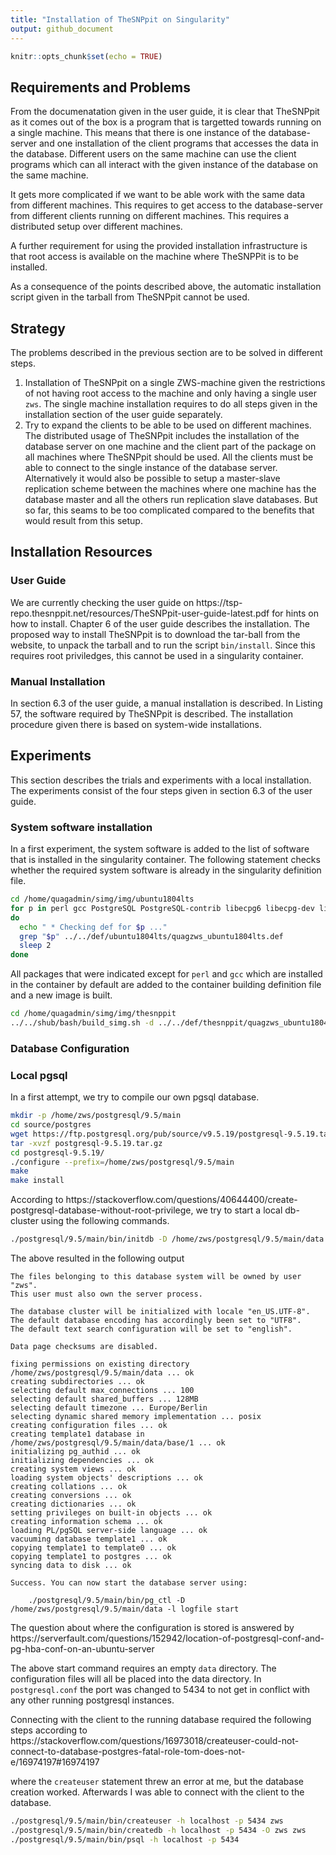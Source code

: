 ```yaml
---
title: "Installation of TheSNPpit on Singularity"
output: github_document
---
```


```r
knitr::opts_chunk$set(echo = TRUE)
```

## Requirements and Problems
From the documenatation given in the user guide, it is clear that TheSNPpit as it comes out of the box is a program that is targetted towards running on a single machine. This means that there is one instance of the database-server and one installation of the client programs that accesses the data in the database. Different users on the same machine can use the client programs which can all interact with the given instance of the database on the same machine.

It gets more complicated if we want to be able work with the same data from different machines. This requires to get access to the database-server from different clients running on different machines. This requires a distributed setup over different machines. 

A further requirement for using the provided installation infrastructure is that root access is available on the machine where TheSNPPit is to be installed. 

As a consequence of the points described above, the automatic installation script given in the tarball from TheSNPpit cannot be used. 


## Strategy
The problems described in the previous section are to be solved in different steps. 

1. Installation of TheSNPpit on a single ZWS-machine given the restrictions of not having root access to the machine and only having a single user `zws`. The single machine installation requires to do all steps given in the installation section of the user guide separately. 
2. Try to expand the clients to be able to be used on different machines. The distributed usage of TheSNPpit includes the installation of the database server on one machine and the client part of the package on all machines where TheSNPpit should be used. All the clients must be able to connect to the single instance of the database server. Alternatively it would also be possible to setup a master-slave replication scheme between the machines where one machine has the database master and all the others run replication slave databases. But so far, this seams to be too complicated compared to the benefits that would result from this setup. 


## Installation Resources
### User Guide
We are currently checking the user guide on https://tsp-repo.thesnppit.net/resources/TheSNPpit-user-guide-latest.pdf for hints on how to install. Chapter 6 of the user guide describes the installation. The proposed way to install TheSNPpit is to download the tar-ball from the website, to unpack the tarball and to run the script `bin/install`. Since this requires root priviledges, this cannot be used in a singularity container.

### Manual Installation
In section 6.3 of the user guide, a manual installation is described. In Listing 57, the software required by TheSNPpit is described. The installation procedure given there is based on system-wide installations. 


## Experiments
This section describes the trials and experiments with a local installation. The experiments consist of the four steps given in section 6.3 of the user guide.

### System software installation
In a first experiment, the system software is added to the list of software that is installed in the singularity container. The following statement checks whether the required system software is already in the singularity definition file.

```bash
cd /home/quagadmin/simg/img/ubuntu1804lts
for p in perl gcc PostgreSQL PostgreSQL-contrib libecpg6 libecpg-dev libdbi-perl libinline-perl libmodern-perl-perl libcloog-ppl1 libcloog-ppl0 libfile-slurp-perl libdbd-pg-perl libjudy-dev
do
  echo " * Checking def for $p ..."
  grep "$p" ../../def/ubuntu1804lts/quagzws_ubuntu1804lts.def
  sleep 2
done
```

All packages that were indicated except for `perl` and `gcc` which are installed in the container by default are added to the container building definition file and a new image is built.

```bash
cd /home/quagadmin/simg/img/thesnppit
../../shub/bash/build_simg.sh -d ../../def/thesnppit/quagzws_ubuntu1804lts.def -w /home/quagadmin/simg/img/thesnppit
```

### Database Configuration


### Local pgsql
In a first attempt, we try to compile our own pgsql database. 


```bash
mkdir -p /home/zws/postgresql/9.5/main
cd source/postgres
wget https://ftp.postgresql.org/pub/source/v9.5.19/postgresql-9.5.19.tar.gz
tar -xvzf postgresql-9.5.19.tar.gz 
cd postgresql-9.5.19/
./configure --prefix=/home/zws/postgresql/9.5/main
make
make install
```

According to https://stackoverflow.com/questions/40644400/create-postgresql-database-without-root-privilege, we try to start a local db-cluster using the following commands.

```bash
./postgresql/9.5/main/bin/initdb -D /home/zws/postgresql/9.5/main/data -A trust -U zws
```

The above resulted in the following output

```
The files belonging to this database system will be owned by user "zws".
This user must also own the server process.

The database cluster will be initialized with locale "en_US.UTF-8".
The default database encoding has accordingly been set to "UTF8".
The default text search configuration will be set to "english".

Data page checksums are disabled.

fixing permissions on existing directory /home/zws/postgresql/9.5/main/data ... ok
creating subdirectories ... ok
selecting default max_connections ... 100
selecting default shared_buffers ... 128MB
selecting default timezone ... Europe/Berlin
selecting dynamic shared memory implementation ... posix
creating configuration files ... ok
creating template1 database in /home/zws/postgresql/9.5/main/data/base/1 ... ok
initializing pg_authid ... ok
initializing dependencies ... ok
creating system views ... ok
loading system objects' descriptions ... ok
creating collations ... ok
creating conversions ... ok
creating dictionaries ... ok
setting privileges on built-in objects ... ok
creating information schema ... ok
loading PL/pgSQL server-side language ... ok
vacuuming database template1 ... ok
copying template1 to template0 ... ok
copying template1 to postgres ... ok
syncing data to disk ... ok

Success. You can now start the database server using:

    ./postgresql/9.5/main/bin/pg_ctl -D /home/zws/postgresql/9.5/main/data -l logfile start
```

The question about where the configuration is stored is answered by https://serverfault.com/questions/152942/location-of-postgresql-conf-and-pg-hba-conf-on-an-ubuntu-server

The above start command requires an empty `data` directory. The configuration files will all be placed into the data directory. In `postgresql.conf` the port was changed to 5434 to not get in conflict with any other running postgresql instances.

Connecting with the client to the running database required the following steps according to https://stackoverflow.com/questions/16973018/createuser-could-not-connect-to-database-postgres-fatal-role-tom-does-not-e/16974197#16974197

where the `createuser` statement threw an error at me, but the database creation worked. Afterwards I was able to connect with the client to the database.


```bash
./postgresql/9.5/main/bin/createuser -h localhost -p 5434 zws
./postgresql/9.5/main/bin/createdb -h localhost -p 5434 -O zws zws
./postgresql/9.5/main/bin/psql -h localhost -p 5434
```





